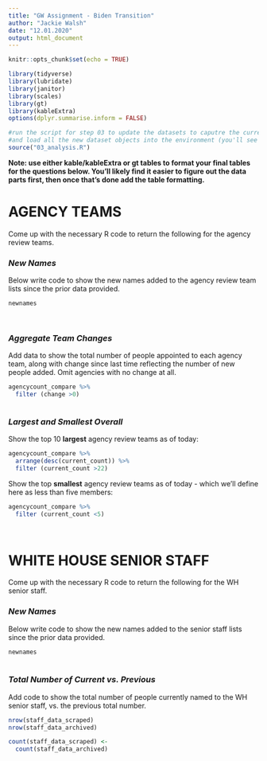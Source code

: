 ```yaml
---
title: "GW Assignment - Biden Transition"
author: "Jackie Walsh"
date: "12.01.2020"
output: html_document
---
```


```r
knitr::opts_chunk$set(echo = TRUE)

library(tidyverse)
library(lubridate)
library(janitor)
library(scales)
library(gt)
library(kableExtra)
options(dplyr.summarise.inform = FALSE)

#run the script for step 03 to update the datasets to caputre the current live verions
#and load all the new dataset objects into the environment (you'll see them populate on the upper right window)
source("03_analysis.R")


```

**Note: use either kable/kableExtra or gt tables to format your final tables for the questions below. You'll likely find it easier to figure out the data parts first, then once that's done add the table formatting.**

# AGENCY TEAMS

Come up with the necessary R code to return the following for the agency review teams.

### *New Names*

Below write code to show the new names added to the agency review team lists since the prior data provided.  
  

```r

newnames

 

```


### *Aggregate Team Changes*

Add data to show the total number of people appointed to each agency team, along with change since last time reflecting the number of new people added. Omit agencies with no change at all.  
  

```r

agencycount_compare %>%
  filter (change >0)



```


### *Largest and Smallest Overall*

Show the top 10 **largest** agency review teams as of today:

```r

agencycount_compare %>%
  arrange(desc(current_count)) %>%
  filter (current_count >22)


```

Show the top **smallest** agency review teams as of today - which we'll define here as less than five members:

```r


agencycount_compare %>%
  filter (current_count <5)

 

```



# WHITE HOUSE SENIOR STAFF

Come up with the necessary R code to return the following for the WH senior staff.

### *New Names*

Below write code to show the new names added to the senior staff lists since the prior data provided.  
  

```r


newnames
 

```


### *Total Number of Current vs. Previous*

Add code to show the total number of people currently named to the WH senior staff, vs. the previous total number.  
  

```r


nrow(staff_data_scraped)
nrow(staff_data_archived)

count(staff_data_scraped) <-
  count(staff_data_archived)


```
